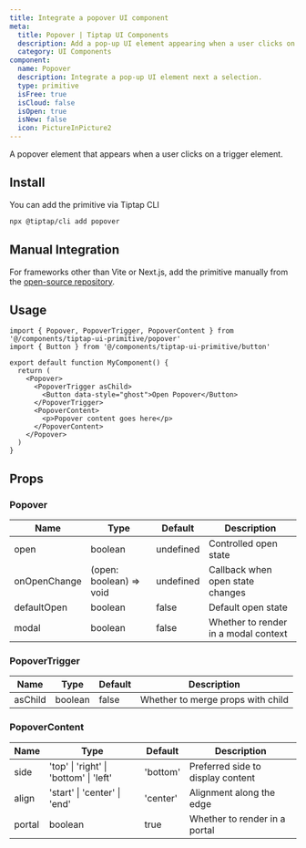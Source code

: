 ```yaml
---
title: Integrate a popover UI component
meta:
  title: Popover | Tiptap UI Components
  description: Add a pop-up UI element appearing when a user clicks on a trigger element. More in the docs!
  category: UI Components
component:
  name: Popover
  description: Integrate a pop-up UI element next a selection.
  type: primitive
  isFree: true
  isCloud: false
  isOpen: true
  isNew: false
  icon: PictureInPicture2
---
```



A popover element that appears when a user clicks on a trigger element.

<CodeDemo isScrollable src="https://template.tiptap.dev/preview/tiptap-ui-primitive/popover" />

## Install

You can add the primitive via Tiptap CLI

```bash
npx @tiptap/cli add popover
```

## Manual Integration

For frameworks other than Vite or Next.js, add the primitive manually from the [open-source repository](https://github.com/ueberdosis/tiptap-ui-components/tree/main/apps/web/src/components/tiptap-ui-primitive/popover).

## Usage

```tsx
import { Popover, PopoverTrigger, PopoverContent } from '@/components/tiptap-ui-primitive/popover'
import { Button } from '@/components/tiptap-ui-primitive/button'

export default function MyComponent() {
  return (
    <Popover>
      <PopoverTrigger asChild>
        <Button data-style="ghost">Open Popover</Button>
      </PopoverTrigger>
      <PopoverContent>
        <p>Popover content goes here</p>
      </PopoverContent>
    </Popover>
  )
}
```

## Props

### Popover

| Name         | Type                    | Default   | Description                          |
| ------------ | ----------------------- | --------- | ------------------------------------ |
| open         | boolean                 | undefined | Controlled open state                |
| onOpenChange | (open: boolean) => void | undefined | Callback when open state changes     |
| defaultOpen  | boolean                 | false     | Default open state                   |
| modal        | boolean                 | false     | Whether to render in a modal context |

### PopoverTrigger

| Name    | Type    | Default | Description                       |
| ------- | ------- | ------- | --------------------------------- |
| asChild | boolean | false   | Whether to merge props with child |

### PopoverContent

| Name   | Type                                   | Default  | Description                       |
| ------ | -------------------------------------- | -------- | --------------------------------- |
| side   | 'top' \| 'right' \| 'bottom' \| 'left' | 'bottom' | Preferred side to display content |
| align  | 'start' \| 'center' \| 'end'           | 'center' | Alignment along the edge          |
| portal | boolean                                | true     | Whether to render in a portal     |
